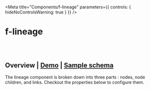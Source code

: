 
<Meta
	title="Components/f-lineage"
	parameters={{
		controls: { hideNoControlsWarning: true }
	}}
/>

# f-lineage

<br />
<br />

## Overview | [Demo](/story/components-f-lineage--playground) | <a href="#lineage-sample">Sample schema</a>

The lineage component is broken down into three parts : nodes, node children, and links. Checkout the properties below to configure them.

<br />

<Canvas>
  <Story
    name="Playground"
    height="500px"
    argTypes={{
      direction: {
        control: "select",
        options: ["horizontal", "vertical"],
      },
      fData: {
        control: "object",
      },
      padding: {
        control: "number",
      },
      gap: {
        control: "number",
      },
      ["node-size"]: {
        control: "object",
      },
      ["children-node-size"]: {
        control: "object",
      },
      ["max-children"]: {
        control: "number",
      },
    }}
    args={{
      direction: "horizontal",
      padding: 28,
      gap: 100,
      ["node-size"]: { width: 200, height: 52 },
      ["children-node-size"]: { width: 200, height: 32 },
      ["max-children"]: 8,
      ["node-template"]: function(node){return html`
	  <f-div style="position:absolute;top:-20px;z-index:1;" gap="x-small">
	   <f-tag label="Construction" state="primary" size="small" ></f-tag>
	   <f-tag label="Cat" size="small" counter="35"></f-tag>
	 </f-div>
	  <f-div
        state=${node.id==="Max"?'custom,#006ecc':'secondary'}
        width="100%"
        height="100%"
        padding="none medium"
        align="middle-left"
        variant="curved"
        gap="small"
        ${node.fChildren && !node.fHideChildren ? 'border="small solid default bottom"' : ""}
      >
	  	<f-icon-button icon="i-table" state="neutral"></f-icon-button>
        <f-div direction="column" height="hug-content" align="middle-left">
          <f-text variant="code" size="large" ellipsis>${node.id}</f-text>
        </f-div>
		${node.childrenToggle}
      </f-div>`},
      ["children-node-template"]:  function(node){return html`<f-div
          state="secondary"
          width="100%"
          height="100%"
          padding="none medium"
          align="middle-left"
          gap="small"
          border="small solid default bottom"
        >
          <f-icon source="i-hashtag" size="small"></f-icon>
          <f-text variant="code" size="medium" ellipsis>${node.id}</f-text>
        </f-div>`},
      links: [
        {
          from: "Tony",
          to: "Charlie",
        },
        {
          from: "Charlie",
          to: "Tony",
        },
        {
          from: "Max",
          to: "Charlie",
        },
        {
          from: "Calvin",
          to: "Hansen",
        },
        {
          from: "Brooke",
          to: "Tamara",
        },
        {
          from: "Calvin",
          to: "Bradley",
        },
        {
          from: "Tamara",
          to: "Bradley",
        },
        {
          from: "Charlie",
          to: "Roger",
        },
        {
          from: "Charlie",
          to: "Brooke",
        },
        {
          from: "Bradley",
          to: "John",
        },
        {
          from: "Bradley",
          to: "Tim",
        },
        {
          from: "Bradley",
          to: "Sam",
        },
        {
          from: "Bradley",
          to: "Rex",
        },
        {
          from: "Rex",
          to: "Bradley",
        },
        {
          from: "Roger",
          to: "Calvin",
        },
        {
          from: "Charlie",
          to: "Alicen",
        },
        {
          from: "Alicen",
          to: "Jennifer",
        },
        {
          from: "Jennifer",
          to: "John",
        },
        {
          from: "child1",
          to: "Tim",
        },
        {
          from: "Rex",
          to: "Pat",
        },
        {
          from: "A",
          to: "B",
        },
        {
          from: "Brooke",
          to: "child1",
        },
        {
          from: "mchild1",
          to: "child2",
        },
      ],
      nodes: {
        Calvin: {
          fData: {
            email: "abc@cldcvr.com",
            mobile: "+91-12345 67890",
            name: "Calvin",
          },
          fNodeMeta: {
            title: "StreetTree_Census.Environment",
            subTitle: "datapipes_census.street_2022",
            tabSections: {
              ["Table Details"]: {
                ["Created on"]: { type: "text", value: "Today, 09:39 pm" },
                ["Updated on"]: { type: "text", value: "Today, 11:39 pm" },
                ["Owner"]: { type: "text", value: "name@gmail.com" },
                ["Domain"]: { type: "tag", value: "Code Pipes", iconLeft: "💰" },
                ["Classification"]: { type: "tag", value: "Code Pipes", iconLeft: "💰" },
                ["Description"]: { type: "text", value: "This is a description of the table in" },
                ["Tags"]: { type: "text", value: "Code promotion, Catalog, Ingest, Active users" },
                ["Columns"]: { type: "text", value: "12" },
                ["Rows"]: { type: "text", value: "2.2k" },
                ["Visibility"]: { type: "text", value: "Visible to all" },
                ["Glossary"]: {
                  type: "link",
                  value: "Glossary 1, Glossary 2, Glossary 3, Glossary 4",
                },
              },
              ["Transformation Details"]: {
                ["Mode"]: { type: "text", value: "DataBrew" },
                ["Timestamp"]: { type: "text", value: "Wed Sept 21 2022 12:06:03 GMT +0530 (IST)" },
                ["User"]: { type: "text", value: "name@gmail.com" },
                ["Recipe Name"]: { type: "text", value: "testing-recipe" },
                codeSnippet: {
                  type: "code",
                  value: `<f-div width="fill-container" padding="small none" state="default" direction="column">
                        <f-div padding="medium"><f-text variant="para" weight="bold" size="small">Recipe steps(6):</f-text></f-div>
                        <f-div padding="none medium" direction="column">
                          <f-div direction="row" gap="x-small">
                          <f-text variant="para" weight="regular" size="small" inline>1. Delete column</f-text> <f-text inline variant="para" weight="regular" size="small" state="success">dateChecked, hash, negative, positive</f-text>
                        </f-div>
                        <f-div direction="row" gap="x-small">
                          <f-text variant="para" weight="regular" size="small" inline>2. Filter values by</f-text> <f-text inline variant="para" weight="regular" size="small" state="success">state</f-text>
                        </f-div>
                        <f-div direction="row" gap="x-small">
                          <f-text variant="para" weight="regular" size="small" inline>3. Create column</f-text> <f-text inline variant="para" weight="regular" size="small" state="subtle">date_formatted</f-text><f-text variant="para" weight="regular" size="small" inline>using dateTime.</f-text>
                        </f-div>
                        <f-div direction="row" gap="x-small">
                          <f-text variant="para" weight="regular" size="small" inline>4. Change type of</f-text> <f-text inline variant="para" weight="regular" size="small" state="success">date_formatted</f-text><f-text variant="para" weight="regular" size="small" inline>to Date</f-text>
                        </f-div>
                        <f-div direction="row" gap="x-small">
                          <f-text variant="para" weight="regular" size="small" inline>5. Delete column</f-text> <f-text inline variant="para" weight="regular" size="small" state="subtle">date</f-text>
                        </f-div>
                        <f-div direction="row" gap="x-small">
                          <f-text variant="para" weight="regular" size="small" inline>6. Create column</f-text> <f-text inline variant="para" weight="regular" size="small" state="subtle">positiveRate</f-text><f-text variant="para" weight="regular" size="small" inline>using Math function</f-text>
                          <f-text inline variant="para" weight="regular" size="small" state="subtle">DIVIDE</f-text>
                        </f-div>
                      </f-div>`,
                },
              },
            },
          },
          fChildren: {
            child1: {
              fNodeMeta: {
                title: "StreetTree_Census.Environment",
                subTitle: "datapipes_census.street_2022",
              },
              fClick: function (event, node) {
                console.log("Child Node Clicked", event, node);
              },
              fRightClick: function (event, node) {
                console.log("Child Node Right Clicked", event, node);
              },
            },
            child2: {},
            child3: {},
            child4: {},
            child5: {},
            child6: {},
            child7: {},
            child8: {},
            child9: {},
            child10: {},
            child11: {},
            child12: {},
            child13: {},
            child14: {},
            child15: {},
            child16: {},
          },
          fClick: function (event, node) {
            console.log("Node Clicked", event, node);
          },
          fRightClick: function (event, node) {
            console.log("Node Right Clicked", event, node);
          },
        },
        Hansen: {
          fData: {
            email: "abc@cldcvr.com",
            mobile: "+91-12345 67890",
            name: "Hansen",
          },
           fRightClick: function (event, node) {
            console.log("Node Right Clicked", event, node);
          },
           fNodeMeta: {
            title: "StreetTree_Census.Environment",
            subTitle: "datapipes_census.street_2022",
            tabSections: {
              ["Table Details"]: {
                ["Created on"]: { type: "text", value: "Today, 09:39 pm" },
                ["Updated on"]: { type: "text", value: "Today, 11:39 pm" },
                ["Owner"]: { type: "text", value: "name@gmail.com" },
                ["Domain"]: { type: "tag", value: "Code Pipes", iconLeft: "💰" },
                ["Classification"]: { type: "tag", value: "Code Pipes", iconLeft: "💰" },
                ["Description"]: { type: "text", value: "This is a description of the table in" },
                ["Tags"]: { type: "text", value: "Code promotion, Catalog, Ingest, Active users" },
                ["Columns"]: { type: "text", value: "12" },
                ["Rows"]: { type: "text", value: "2.2k" },
                ["Visibility"]: { type: "text", value: "Visible to all" },
                ["Glossary"]: {
                  type: "link",
                  value: "Glossary 1, Glossary 2, Glossary 3, Glossary 4",
                },
              },
              ["Transformation Details"]: {
                ["Mode"]: { type: "text", value: "DataBrew" },
                ["Timestamp"]: { type: "text", value: "Wed Sept 21 2022 12:06:03 GMT +0530 (IST)" },
                ["User"]: { type: "text", value: "name@gmail.com" },
                ["Recipe Name"]: { type: "text", value: "testing-recipe" },
                codeSnippet: {
                  type: "code",
                  value: `<f-div width="fill-container" padding="small none" state="default" direction="column">
                        <f-div padding="medium"><f-text variant="para" weight="bold" size="small">Recipe steps(6):</f-text></f-div>
                        <f-div padding="none medium" direction="column">
                          <f-div direction="row" gap="x-small">
                          <f-text variant="para" weight="regular" size="small" inline>1. Delete column</f-text> <f-text inline variant="para" weight="regular" size="small" state="success">dateChecked, hash, negative, positive</f-text>
                        </f-div>
                        <f-div direction="row" gap="x-small">
                          <f-text variant="para" weight="regular" size="small" inline>2. Filter values by</f-text> <f-text inline variant="para" weight="regular" size="small" state="success">state</f-text>
                        </f-div>
                        <f-div direction="row" gap="x-small">
                          <f-text variant="para" weight="regular" size="small" inline>3. Create column</f-text> <f-text inline variant="para" weight="regular" size="small" state="subtle">date_formatted</f-text><f-text variant="para" weight="regular" size="small" inline>using dateTime.</f-text>
                        </f-div>
                        <f-div direction="row" gap="x-small">
                          <f-text variant="para" weight="regular" size="small" inline>4. Change type of</f-text> <f-text inline variant="para" weight="regular" size="small" state="success">date_formatted</f-text><f-text variant="para" weight="regular" size="small" inline>to Date</f-text>
                        </f-div>
                        <f-div direction="row" gap="x-small">
                          <f-text variant="para" weight="regular" size="small" inline>5. Delete column</f-text> <f-text inline variant="para" weight="regular" size="small" state="subtle">date</f-text>
                        </f-div>
                        <f-div direction="row" gap="x-small">
                          <f-text variant="para" weight="regular" size="small" inline>6. Create column</f-text> <f-text inline variant="para" weight="regular" size="small" state="subtle">positiveRate</f-text><f-text variant="para" weight="regular" size="small" inline>using Math function</f-text>
                          <f-text inline variant="para" weight="regular" size="small" state="subtle">DIVIDE</f-text>
                        </f-div>
                      </f-div>`,
                },
              },
            },
          },
          fChildren: { hchild1: {} },
        },
        Alicen: {
          fData: {
            email: "abc@cldcvr.com",
            mobile: "+91-12345 67890",
            name: "Alicen",
          },
        },
        Jennifer: {
          fData: {
            email: "abc@cldcvr.com",
            mobile: "+91-12345 67890",
            name: "Jennifer",
          },
        },
        Brooke: {
          fData: {
            email: "abc@cldcvr.com",
            mobile: "+91-12345 67890",
            name: "Brooke",
          },
        },
        Tamara: {
          fData: {
            email: "abc@cldcvr.com",
            mobile: "+91-12345 67890",
            name: "Tamara",
          },
        },
        Bradley: {
          fData: {
            email: "abc@cldcvr.com",
            mobile: "+91-12345 67890",
            name: "Bradley",
          },
        },
        Roger: {
          fData: {
            email: "abc@cldcvr.com",
            mobile: "+91-12345 67890",
            name: "Roger",
          },
        },
        Max: {
          fData: {
            email: "abc@cldcvr.com",
            mobile: "+91-12345 67890",
            name: "Max",
          },
          fHideChildren: false,
          fChildren: {
            mchild1: {},
            mchild2: {},
            mchild3: {},
            mchild4: {},
            mchild5: {},
            mchild6: {},
            mchild7: {},
            mchild8: {},
            mchild9: {},
            mchild10: {},
            mchild11: {},
            mchild12: {},
            mchild13: {},
            mchild14: {},
            mchild15: {},
            mchild16: {},
          },
        },
        Tony: {
          fData: {
            email: "abc@cldcvr.com",
            mobile: "+91-12345 67890",
            name: "Tony",
          },
          fNodeTemplate: function(node){return html` <f-div
        state="custom,#284376"
        width="100%"
        height="100%"
        padding="none medium"
        align="middle-left"
        variant="curved"
        gap="small"
    	style="border-radius:100px;"
        ${node.fChildren ? 'border="small solid default bottom"' : ""}
      >
        <f-icon-button icon="i-user"></f-icon-button>
        <f-div direction="column" height="hug-content" align="middle-left">
          <f-text variant="code" size="large" ellipsis>${node.id}</f-text>
          <f-text variant="code" size="small" ellipsis
            >x: ${node.x}, y: ${node.y}</f-text
          >
        </f-div>
    	${node.childrenToggle}
      </f-div>`},
        },
        Charlie: {
          fData: {
            email: "abc@cldcvr.com",
            mobile: "+91-12345 67890",
            name: "Roger",
          },
        },
        John: {
          fData: {
            email: "abc@cldcvr.com",
            mobile: "+91-12345 67890",
            name: "John",
          },
        },
        Tim: {
          fData: {
            email: "abc@cldcvr.com",
            mobile: "+91-12345 67890",
            name: "Tim",
          },
        },
        Sam: {
          fData: {
            email: "abc@cldcvr.com",
            mobile: "+91-12345 67890",
            name: "Sam",
          },
        },
        Rex: {
          fData: {
            email: "abc@cldcvr.com",
            mobile: "+91-12345 67890",
            name: "Rex",
          },
        },
        Pat: {
          fData: {
            email: "abc@cldcvr.com",
            mobile: "+91-12345 67890",
            name: "Pat",
          },
        },
      },
    }}
  >
    {(args) => {
      const [meta, setMeta] = useState(null);
      const [tabNodeData, setTabNodeData] = useState([]);
      const [tabData, setTabData] = useState(null);
      const [selected, setSelected] = useState("Table Details");
      const handleReady = (e) => {
        console.log("Got ready event", e);
      };
      const handleNodeMeta = (e) => {
        setMeta(e.detail.node.fNodeMeta);
        console.log(e?.detail);
        if (e.detail.node.fNodeMeta?.tabSections) {
          setTabNodeData(Object.keys(e.detail.node.fNodeMeta?.tabSections));
          setTabData(e.detail.node.fNodeMeta?.tabSections);
        } else {
          setTabNodeData([]);
          setTabData(null);
        }
      };
      const handleChangeTab = (id) => {
        setSelected(id);
      };
	    const divRef=createRef();
    //   setInterval(()=> {
    // 	if(divRef.value && divRef.value.style.display==="flex"){
    // 		divRef.value.style.display="none";
    // 		}else{
	// 			divRef.value.style.display="flex";
	// 		}
    // 		},2000);
// const data = lineageDataGenerator();
return html`<f-div ${ref(divRef)} height="100%"><f-div><f-lineage
        .direction=${args.direction}
        .padding=${args.padding}
        .gap=${args.gap}
        .node-size=${args["node-size"]}
        .children-node-size=${args["children-node-size"]}
        .max-children=${args["max-children"]}
        .node-template=${args["node-template"]}
        .children-node-template=${args["children-node-template"]}
        .links=${args.links}
        .nodes=${args.nodes}
        stagger-load="1"
        @ready=${handleReady}
        @node-meta=${handleNodeMeta}
      >
         <!--Start : node-details popover content  -->
            <f-div
              data-f-id="popover-content"
              state="secondary"
              width="100%"
              height="540px"
              align="top-left"
              variant="curved"
              direction="column"
              slot="node-meta"
            >
            <!--Start : node-details header section  -->
              <f-div
                data-f-id="header-section"
                gap="medium"
                align="middle-center"
                padding="medium"
                height="hug-content"
                width="95%"
              >
                <f-icon-button
                  icon="i-table-1"
                  size="medium"
                  category="fill"
                  variant="round"
                  state="neutral"
                ></f-icon-button>
                <f-div direction="column" gap="x-small" height="hug-content">
                  <f-text variant="heading" size="x-small" weight="medium">${meta?.title}</f-text>
                  <f-text variant="para" size="x-small" weight="regular">${meta?.subTitle}</f-text>
                </f-div>
                <f-div width="hug-content" align="middle-center" height="hug-content" gap="x-small">
                  <f-icon-button
                    icon="i-tick-double"
                    state="success"
                    size="small"
                    variant="block"
                    type="packed"
                  ></f-icon-button>
                  <f-icon-button
                    icon="i-shield"
                    size="small"
                    variant="block"
                    type="packed"
                  ></f-icon-button>
                </f-div>
              </f-div>
            <!--End : node-details header section  -->
            <!--Start : node-details tab-bar section  -->
              ${tabNodeData?.length > 0
                ? html` <f-tab data-f-id="Tab bar - regular">
                    ${tabNodeData.map(
                      (item) => html` <f-tab-node
                        ?active=${selected === item ? true : false}
                        content-id=${`tab-${item}`}
                        @click=${() => handleChangeTab(item)}
                        ><f-div width="100%" height="100%" align="middle-center" direction="column">
                          <f-text>${item}</f-text>
                        </f-div></f-tab-node
                      >`
                    )}</f-tab
                  >`
                : ""}
                <!--End : node-details tab-bar section  -->
                <!--Start : node-details content section  -->
              <f-div data-f-id="content-section" direction="column" overflow="scroll">
                ${tabData &&
                Object.entries(tabData).map(
                  ([name, config], idx) => html` <f-tab-content id=${`tab-${name}`}>
                    ${name === "Table Details"
                      ? html` <f-div padding="medium" direction="column">
                          ${Object.entries(config).map(
                            ([configName, configValue], idx) => html`
                              <f-div width="fill-container" direction="row" padding="medium none">
                                <f-div width="30%"
                                  ><f-text variant="para" size="small" weight="bold"
                                    >${configName}</f-text
                                  ></f-div
                                >
                                <f-div width="fill-container">
                                  ${configValue?.type === "text"
                                    ? html` <f-text variant="para" size="small" weight="regular"
                                        >${configValue?.value}</f-text
                                      >`
                                    : configValue?.type === "tag"
                                    ? html`<f-tag size="small" label=${configValue?.value} state="primary" icon-left=${configValue?.iconLeft}></f-tab>`
                                    : html`<f-text variant="para" size="small" weight="regular"
                                        ><a>${configValue?.value} +8 more</a></f-text
                                      >`}</f-div
                                >
                              </f-div>
                            `
                          )}</f-div
                        >`
                      : html`
                          <f-div padding="medium" direction="column">
                            ${Object.entries(config).map(
                              ([configName, configValue], idx) => html` <f-div
                                width="fill-container"
                                direction="row"
                                padding="medium none"
                              >
                                ${configName !== "codeSnippet"
                                  ? html` <f-div width="30%"
                                      ><f-text variant="para" size="small" weight="bold"
                                        >${configName}</f-text
                                      ></f-div
                                    >`
                                  : ""}
                                <f-div width="fill-container">
                                  ${configValue?.type === "text"
                                    ? html` <f-text variant="para" size="small" weight="regular"
                                        >${configValue?.value}</f-text
                                      >`
                                    : configValue?.type === "tag"
                                    ? html`<f-tag size="small" label=${configValue?.value} state="primary" icon-left=${configValue?.iconLeft}></f-tab>`
                                    : configValue?.type === "code"
                                    ? html`${unsafeHTML(configValue?.value)}`
                                    : html`<f-text variant="para" size="small" weight="regular"
                                        ><a>${configValue?.value} +8 more</a></f-text
                                      >`}</f-div
                                >
                              </f-div>`
                            )}
                          </f-div>
                        `}
                  </f-tab-content>`
                )}
              </f-div>
            <!--End : node-details content section  -->
            </f-div>
      </f-lineage></f-div></f-div>`;
    }}
  </Story>
</Canvas>

<br />

<Properties />
